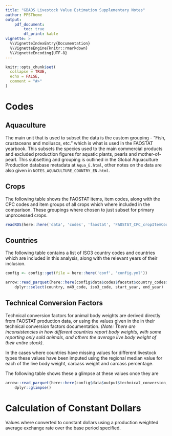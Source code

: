 ```yaml
---
title: "GBADS Livestock Value Estimation Supplementary Notes"
author: PPSTheme
output: 
    pdf_document:
        toc: true
        df_print: kable
vignette: >
  %\VignetteIndexEntry{Documentation}
  %\VignetteEngine{knitr::rmarkdown}
  %\VignetteEncoding{UTF-8}
---
```


```r
knitr::opts_chunk$set(
  collapse = TRUE,
  echo = FALSE, 
  comment = "#>"
)
```




# Codes 

## Aquaculture

The main unit that is used to subset the data is the custom grouping
  - "Fish, crustaceans and molluscs, etc."
which is what is used in the FAOSTAT yearbook.
This subsets the species used to the main commercial products and excluded production figures for
aquatic plants, pearls and mother-of-pearl.
This subsetting and grouping  is outlined in the Global Aquaculture Production database
metadata at `Aqua_E.html`, other notes on the data are also given in
 `NOTES_AQUACULTURE_COUNTRY_EN.html`.
 
 
## Crops 

The following table shows the FAOSTAT items, item codes, along 
with the CPC codes and item groups of all crops which where included in the 
comparison. 
These groupings where chosen to just subset for primary unprocessed crops. 


```r
readRDS(here::here('data', 'codes', 'faostat', 'FAOSTAT_CPC_cropItemCodes.Rds')) 
```






## Countries 

The following table contains a list of ISO3 country codes and countries which are
included in this 
analysis, along with the relevant years of their inclusion. 

```r
config <- config::get(file = here::here('conf', 'config.yml'))

arrow::read_parquet(here::here(config$data$codes$faostat$country_codes$output_codes)) |> 
    dplyr::select(country, m49_code, iso3_code, start_year, end_year)
```



## Technical Conversion Factors 

Technical conversion factors for animal body weights are derived directly 
from FAOSTAT production data, or using the values given in the in their 
technical conversion factors documentation. 
*(Note: There are inconsistencies in how different countries report body weights, 
with some reporting only sold animals, and others the average 
live body weight of their entire stock)*. 

In the cases where countries have missing values for different livestock types 
these values have been imputed using the regional median value for each of the 
live body weight, carcass weight and carcass percentage. 

The following table shows these a glimpse at these values once they are 


```r
arrow::read_parquet(here::here(config$data$output$technical_conversion_factors_imputed)) |> 
    dplyr::glimpse()
```

# Calculation of Constant Dollars 

Values where converted to constant dollars using a production weighted average 
exchange rate over the base period specified. 


